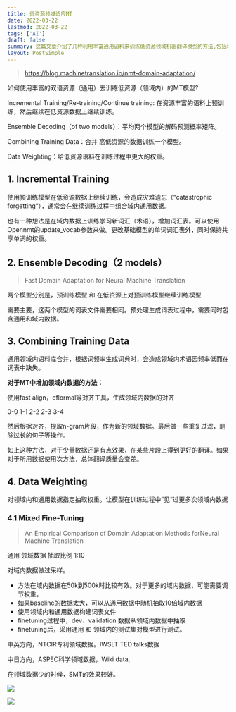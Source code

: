 ```yaml
---
title: 低资源领域适应MT
date: 2022-03-22
lastmod: 2022-03-22
tags: ['AI']
draft: false
summary: 这篇文章介绍了几种利用丰富通用语料来训练低资源领域机器翻译模型的方法,包括增量训练、集成解码、合并训练数据和数据加权等。其中数据加权方法通过对领域内数据进行过采样,在训练过程中让模型"见到"更多领域数据,在领域数据量为50k-500k时效果较好。
layout: PostSimple
---
```


> https://blog.machinetranslation.io/nmt-domain-adaptation/

如何使用丰富的双语资源（通用）去训练低资源（领域内）的MT模型?

Incremental Training/Re-training/Continue training: 在资源丰富的语料上预训练，然后继续在低资源数据上继续训练。

Ensemble Decoding（of two models）：平均两个模型的解码预测概率矩阵。

Combining Training Data：合并 高低资源的数据训练一个模型。

Data Weighting：给低资源语料在训练过程中更大的权重。

## 1. Incremental Training

使用预训练模型在低资源数据上继续训练，会造成灾难遗忘（“catastrophic forgetting“），通常会在继续训练过程中组合域内通用数据。

也有一种想法是在域内数据上训练学习新词汇（术语），增加词汇表。可以使用Opennmt的update_vocab参数来做。更改基础模型的单词词汇表外，同时保持共享单词的权重。

## 2. Ensemble Decoding（2 models）

> Fast Domain Adaptation for Neural Machine Translation

两个模型分别是，预训练模型 和 在低资源上对预训练模型继续训练模型

需要主要，这两个模型的词表文件需要相同。预处理生成词表过程中，需要同时包含通用和域内数据。

## 3. Combining Training Data

通用领域内语料库合并，根据词频率生成词典时，会造成领域内术语因频率低而在词表中缺失。

**对于MT中增加领域内数据的方法：**

使用fast align，eflormal等对齐工具，生成领域内数据的对齐

0-0 1-1 2-2 2-3 3-4

然后根据对齐，提取n-gram片段，作为新的领域数据。最后做一些重复过滤，删除过长的句子等操作。

如上这种方法，对于少量数据还是有点效果，在某些片段上得到更好的翻译。如果对于所用数据使用次方法，总体翻译质量会变差。

## 4. Data Weighting

对领域内和通用数据指定抽取权重。让模型在训练过程中”见“过更多次领域内数据

### 4.1 Mixed Fine-Tuning

> An Empirical Comparison of Domain Adaptation Methods forNeural Machine Translation

通用 领域数据 抽取比例 1:10

对域内数据做过采样。

- 方法在域内数据在50k到500k时比较有效。对于更多的域内数据，可能需要调节权重。
- 如果baseline的数据太大，可以从通用数据中随机抽取10倍域内数据
- 使用领域内和通用数据构建词表文件
- finetuning过程中，dev、validation 数据从领域内数据中抽取
- finetuning后，采用通用 和 领域内的测试集对模型进行测试。

中英方向，NTCIR专利领域数据。IWSLT TED talks数据

中日方向，ASPEC科学领域数据，Wiki data,

在领域数据少的时候，SMT的效果较好。

![](https://tz-1256822507.cos.ap-hongkong.myqcloud.com/typora/2022-03-2598736070.png)

![](https://tz-1256822507.cos.ap-hongkong.myqcloud.com/typora/2022-03-148127962.png)
